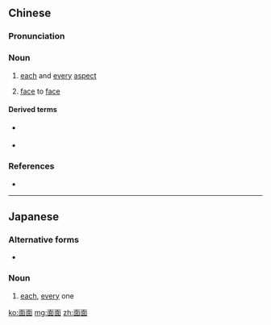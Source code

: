 ==Chinese==
{{zh-forms}}

===Pronunciation===
{{zh-pron
|m=miànmiàn
|c=min6 min6
|h=pfs=mien-mien
|cat=n
}}

===Noun===
{{zh-noun}}

# {{lb|zh|literary}} [[each]] and [[every]] [[aspect]]
# {{lb|zh|literary}} [[face]] to [[face]]

====Derived terms====
* {{sense|every aspect}} {{zh-l|面面俱到}}
* {{sense|face to face}} {{zh-l|面面相覷}}

===References===
* {{cite-book|last=|first=|authorlink=|coauthors=|year=2007|title=[[w:Hanyu Da Cidian|Hanyu Da Cidian 3.0]]|language=Mandarin|publisher=[[w:Commercial Press|Commercial Press]]|location=[[Hong Kong]]|isbn=9789620702778}}

----

==Japanese==
{{ja-kanjitab|面}}

===Alternative forms===
* {{l|ja|面々}}

===Noun===
{{ja-noun|めんめん}}

# [[each]], [[every]] one

[[ko:面面]]
[[mg:面面]]
[[zh:面面]]